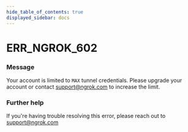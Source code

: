 ```yaml
---
hide_table_of_contents: true
displayed_sidebar: docs
---
```



# ERR_NGROK_602

### Message

Your account is limited to `MAX` tunnel credentials. Please upgrade your account or contact support@ngrok.com to increase the limit.

<ErrorDetails error="err_ngrok_602" />

### Further help

If you're having trouble resolving this error, please reach out to [support@ngrok.com](mailto:support@ngrok.com?subject=Help%20with%20ERR_NGROK_602)

